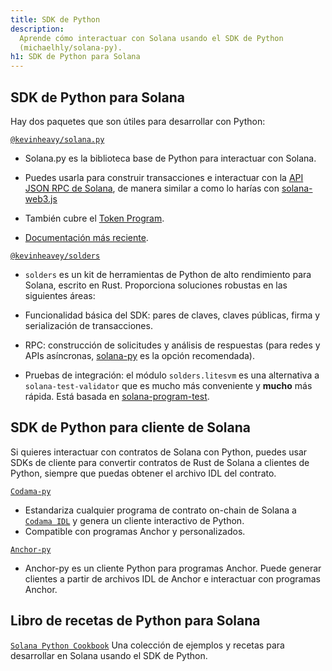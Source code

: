 ```yaml
---
title: SDK de Python
description:
  Aprende cómo interactuar con Solana usando el SDK de Python
  (michaelhly/solana-py).
h1: SDK de Python para Solana
---
```


## SDK de Python para Solana

Hay dos paquetes que son útiles para desarrollar con Python:

[`@kevinheavy/solana.py`](https://github.com/michaelhly/solana-py)

- Solana.py es la biblioteca base de Python para interactuar con Solana.
- Puedes usarla para construir transacciones e interactuar con la
  [API JSON RPC de Solana](/docs/rpc), de manera similar a como lo harías con
  [solana-web3.js](https://github.com/solana-labs/solana-web3.js/)

- También cubre el [Token Program](/docs/rpc).

- [Documentación más reciente](https://michaelhly.github.io/solana-py/).

[`@kevinheavey/solders`](https://github.com/kevinheavey/solders)

- `solders` es un kit de herramientas de Python de alto rendimiento para Solana,
  escrito en Rust. Proporciona soluciones robustas en las siguientes áreas:

- Funcionalidad básica del SDK: pares de claves, claves públicas, firma y
  serialización de transacciones.
- RPC: construcción de solicitudes y análisis de respuestas (para redes y APIs
  asíncronas, [solana-py](https://michaelhly.github.io/solana-py/rpc/async_api/)
  es la opción recomendada).
- Pruebas de integración: el módulo `solders.litesvm` es una alternativa a
  `solana-test-validator` que es mucho más conveniente y **mucho** más rápida.
  Está basada en
  [solana-program-test](https://crates.io/crates/solana-program-test).

## SDK de Python para cliente de Solana

Si quieres interactuar con contratos de Solana con Python, puedes usar SDKs de
cliente para convertir contratos de Rust de Solana a clientes de Python, siempre
que puedas obtener el archivo IDL del contrato.

[`Codama-py`](https://www.npmjs.com/package/codama-py)

- Estandariza cualquier programa de contrato on-chain de Solana a
  [`Codama IDL`](https://github.com/codama-idl/codama) y genera un cliente
  interactivo de Python.
- Compatible con programas Anchor y personalizados.

[`Anchor-py`](https://github.com/kevinheavey/anchorpy)

- Anchor-py es un cliente Python para programas Anchor. Puede generar clientes a
  partir de archivos IDL de Anchor e interactuar con programas Anchor.

## Libro de recetas de Python para Solana

[`Solana Python Cookbook`](/developers/cookbook) Una colección de ejemplos y
recetas para desarrollar en Solana usando el SDK de Python.